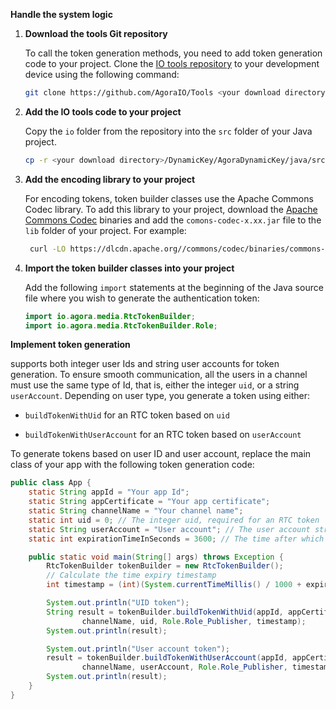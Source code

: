 <PlatformWrapper platform="android">
        
**Handle the system logic**

1.  **Download the <Vg k="COMPANY" /> tools Git repository**

    To call the token generation methods, you need to add <Vg k="COMPANY" /> token generation code to your project. Clone the [<Vg k="COMPANY" /> IO tools repository](https://github.com/AgoraIO/Tools/tree/master/DynamicKey/AgoraDynamicKey/java/src/main/java) to your development device using the following command:

    ``` bash
    git clone https://github.com/AgoraIO/Tools <your download directory>
    ```

2.  **Add the <Vg k="COMPANY" /> IO tools code to your project**

    Copy the `io` folder from the repository into the `src` folder of your Java project.

    ``` bash
    cp -r <your download directory>/DynamicKey/AgoraDynamicKey/java/src/main/java/io <your project folder>/src
    ```

3.  **Add the encoding library to your project**

    For encoding tokens, <Vg k="COMPANY" /> token builder classes use the Apache Commons Codec library. To add this library to your project, download the [Apache Commons Codec](https://commons.apache.org/proper/commons-codec/download_codec.cgi) binaries and add the `comons-codec-x.xx.jar` file to the `lib` folder of your project. For example:

    ``` bash
     curl -LO https://dlcdn.apache.org//commons/codec/binaries/commons-codec-1.15-bin.tar.gz && ( tar xvf commons-codec-1.15-bin.tar.gz && cp commons-codec-1.15/commons-codec-1.15.jar <your project folder>/lib/ && rm -rf commons-codec*)
    ```

4.  **Import the <Vg k="COMPANY" /> token builder classes into your project**

    Add the following `import` statements at the beginning of the Java source file where you wish to generate the authentication token:

    ``` java
    import io.agora.media.RtcTokenBuilder;
    import io.agora.media.RtcTokenBuilder.Role;
    ```

**Implement token generation**

<Vg k="AGORA_BACKEND" /> supports both integer user Ids and string user accounts for token generation. To ensure smooth communication, all the users in a channel must use the same type of Id, that is, either the integer `uid`, or a string `userAccount`. Depending on user type, you generate a token using either:

-   `buildTokenWithUid` for an RTC token based on `uid`

-   `buildTokenWithUserAccount` for an RTC token based on `userAccount`

To generate tokens based on user ID and user account, replace the main class of your app with the following token generation code:

``` java
public class App {
    static String appId = "Your app Id";
    static String appCertificate = "Your app certificate";
    static String channelName = "Your channel name";
    static int uid = 0; // The integer uid, required for an RTC token
    static String userAccount = "User account"; // The user account string for an RTC token
    static int expirationTimeInSeconds = 3600; // The time after which the token expires

    public static void main(String[] args) throws Exception {
        RtcTokenBuilder tokenBuilder = new RtcTokenBuilder();
        // Calculate the time expiry timestamp
        int timestamp = (int)(System.currentTimeMillis() / 1000 + expirationTimeInSeconds);

        System.out.println("UID token");
        String result = tokenBuilder.buildTokenWithUid(appId, appCertificate,
                channelName, uid, Role.Role_Publisher, timestamp);
        System.out.println(result);

        System.out.println("User account token");
        result = tokenBuilder.buildTokenWithUserAccount(appId, appCertificate,
                channelName, userAccount, Role.Role_Publisher, timestamp);
        System.out.println(result);
    }
}
```
</PlatformWrapper>
